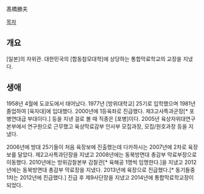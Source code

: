 髙橋勝夫

[[목차]]
== 개요 ==
[일본]의 자위관. 대한민국의 [합동참모대학]에 상당하는 통합막료학교의 교장을 지냈다.

== 생애 ==
1958년 4월에 도쿄도에서 태어났다. 1977년 [방위대학교] 25기로 입학했으며 1981년 졸업하여 [육자대]에 입대했다. 2000년에 1등육좌로 진급했다. 제3고사특과군장[* 포병연대급 부대이다.] 등을 지낸 걸로 볼 때 직종은 [포병]이다. 2005년 육상자위대연구본부에서 연구원으로 근무했고 육상막료감부 인사부 모집과장, 모집/원호과장 등을 지냈다.

2006년에 방대 25기들이 처음 육장보에 진출했는데 다카하시는 2007년에 2차로 육장보를 달았다. 제2고사특과단장을 지냈고 2008년에는 동북방면대 총감부 막료부장으로 이동했다. 2010년에는 방위감찰본부 감찰관[* 육해공 1명씩 임명한다.]을 지냈고 2012년에는 동북방면대 총감부 막료장을 지냈다. 2013년에 육장으로 진급했다.[* 동기들중 1차는 2012년에 진급했다.] 진급 후 제9사단장을 지냈고 2014년에 통합막료학교장이 되었다.
